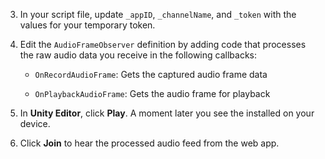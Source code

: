 <PlatformWrapper platform="unity">

3. In your script file, update `_appID`, `_channelName`, and `_token` with the values for your temporary token.

4. Edit the `AudioFrameObserver` definition by adding code that processes the raw audio data you receive in the following callbacks:

    - `OnRecordAudioFrame`: Gets the captured audio frame data

    - `OnPlaybackAudioFrame`: Gets the audio frame for playback

5.  In **Unity Editor**, click **Play**. A moment later you see the <Vpl k="CLIENT" /> installed on your device.

6. Click **Join** to hear the processed audio feed from the web app.

</PlatformWrapper>
